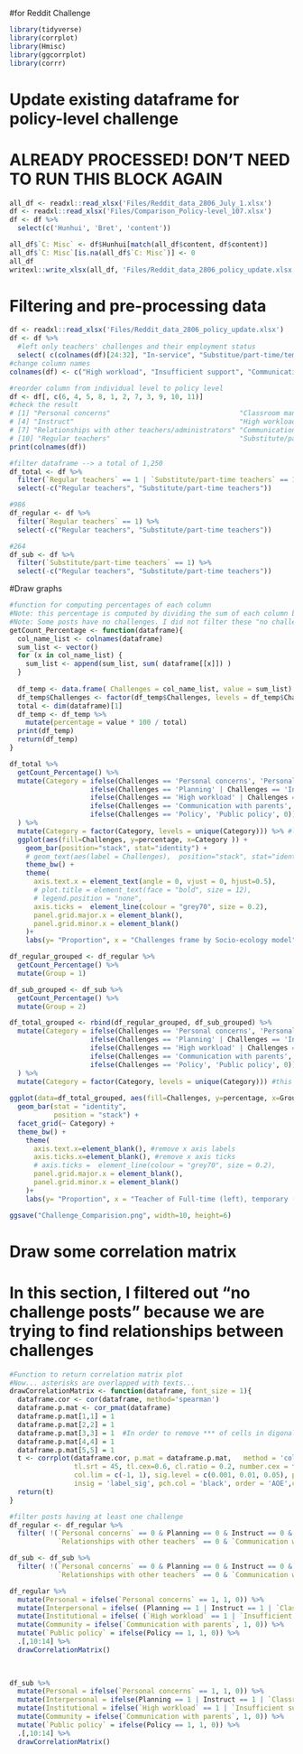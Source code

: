 #for Reddit Challenge 
```r
library(tidyverse)
library(corrplot)
library(Hmisc) 
library(ggcorrplot) 
library(corrr)
```

# Update existing dataframe for policy-level challenge
# ALREADY PROCESSED! DON'T NEED TO RUN THIS BLOCK AGAIN
```r
all_df <- readxl::read_xlsx('Files/Reddit_data_2806_July_1.xlsx')
df <- readxl::read_xlsx('Files/Comparison_Policy-level_107.xlsx')
df <- df %>%
  select(c('Hunhui', 'Bret', 'content'))

all_df$`C: Misc` <- df$Hunhui[match(all_df$content, df$content)]
all_df$`C: Misc`[is.na(all_df$`C: Misc`)] <- 0
all_df
writexl::write_xlsx(all_df, 'Files/Reddit_data_2806_policy_update.xlsx')
```

# Filtering and pre-processing data
```r
df <- readxl::read_xlsx('Files/Reddit_data_2806_policy_update.xlsx')
df <- df %>%
  #left only teachers' challenges and their employment status
  select( c(colnames(df)[24:32], "In-service", "Substitue/part-time/temporary/unstable position"))
#change column names
colnames(df) <- c("High workload", "Insufficient support", "Communication with parents", "Classroom management", "Planning", "Personal concerns", "Relationships with other teachers", "Instruct", "Policy", "Regular teachers", "Substitute/part-time teachers")

#reorder column from individual level to policy level
df <- df[, c(6, 4, 5, 8, 1, 2, 7, 3, 9, 10, 11)]
#check the result
# [1] "Personal concerns"                                "Classroom management"                             "Planning"                                        
# [4] "Instruct"                                         "High workload"                                    "Insufficient support"                            
# [7] "Relationships with other teachers/administrators" "Communication with parents"                       "Policy"                                          
# [10] "Regular teachers"                                "Substitute/part-time teachers"   
print(colnames(df))

#filter dataframe --> a total of 1,250
df_total <- df %>%
  filter(`Regular teachers` == 1 | `Substitute/part-time teachers` == 1) %>%
  select(-c("Regular teachers", "Substitute/part-time teachers"))

#986
df_regular <- df %>%
  filter(`Regular teachers` == 1) %>%
  select(-c("Regular teachers", "Substitute/part-time teachers"))

#264
df_sub <- df %>%
  filter(`Substitute/part-time teachers` == 1) %>%
  select(-c("Regular teachers", "Substitute/part-time teachers"))
```

#Draw graphs
```r
#function for computing percentages of each column
#Note: this percentage is computed by dividing the sum of each column by the total number of posts(1250). 
#Note: Some posts have no challenges. I did not filter these "no challenge posts" 
getCount_Percentage <- function(dataframe){
  col_name_list <- colnames(dataframe)
  sum_list <- vector()
  for (x in col_name_list) {
    sum_list <- append(sum_list, sum( dataframe[[x]]) )
  }
  
  df_temp <- data.frame( Challenges = col_name_list, value = sum_list)
  df_temp$Challenges <- factor(df_temp$Challenges, levels = df_temp$Challenges)
  total <- dim(dataframe)[1]
  df_temp <- df_temp %>%
    mutate(percentage = value * 100 / total)
  print(df_temp)
  return(df_temp)
}

df_total %>%
  getCount_Percentage() %>%
  mutate(Category = ifelse(Challenges == 'Personal concerns', 'Personal', 
                    ifelse(Challenges == 'Planning' | Challenges == 'Instruct' | Challenges == 'Classroom management', 'Interpersonal',
                    ifelse(Challenges == 'High workload' | Challenges == 'Insufficient support' | Challenges == 'Relationships with other teachers', 'Institutional',
                    ifelse(Challenges == 'Communication with parents', 'Community',
                    ifelse(Challenges == 'Policy', 'Public policy', 0)))))
  ) %>%
  mutate(Category = factor(Category, levels = unique(Category))) %>% #levels : this is for re-ordering bars
  ggplot(aes(fill=Challenges, y=percentage, x=Category )) + 
    geom_bar(position="stack", stat="identity") +  
    # geom_text(aes(label = Challenges),  position="stack", stat="identity", vjust = 1.5) +
    theme_bw() + 
    theme(
      axis.text.x = element_text(angle = 0, vjust = 0, hjust=0.5), 
      # plot.title = element_text(face = "bold", size = 12), 
      # legend.position = "none", 
      axis.ticks =  element_line(colour = "grey70", size = 0.2),
      panel.grid.major.x = element_blank(),
      panel.grid.minor.x = element_blank()
    )+
    labs(y= "Proportion", x = "Challenges frame by Socio-ecology model") 

df_regular_grouped <- df_regular %>%
  getCount_Percentage() %>%
  mutate(Group = 1)

df_sub_grouped <- df_sub %>%
  getCount_Percentage() %>%
  mutate(Group = 2)

df_total_grouped <- rbind(df_regular_grouped, df_sub_grouped) %>%
  mutate(Category = ifelse(Challenges == 'Personal concerns', 'Personal', 
                    ifelse(Challenges == 'Planning' | Challenges == 'Instruct' | Challenges == 'Classroom management', 'Interpersonal',
                    ifelse(Challenges == 'High workload' | Challenges == 'Insufficient support' | Challenges == 'Relationships with other teachers', 'Institutional',
                    ifelse(Challenges == 'Communication with parents', 'Community',
                    ifelse(Challenges == 'Policy', 'Public policy', 0)))))
  ) %>%
  mutate(Category = factor(Category, levels = unique(Category))) #this one is for re-ordering bars
  
ggplot(data=df_total_grouped, aes(fill=Challenges, y=percentage, x=Group)) +
  geom_bar(stat = "identity",
           position = "stack") +
  facet_grid(~ Category) +
  theme_bw() + 
    theme(  
      axis.text.x=element_blank(), #remove x axis labels
      axis.ticks.x=element_blank(), #remove x axis ticks
      # axis.ticks =  element_line(colour = "grey70", size = 0.2),
      panel.grid.major.x = element_blank(),
      panel.grid.minor.x = element_blank()
    )+
    labs(y= "Proportion", x = "Teacher of Full-time (left), temporary (right) job position") 

ggsave("Challenge_Comparision.png", width=10, height=6) 

```
# Draw some correlation matrix
# In this section, I filtered out "no challenge posts" because we are trying to find relationships between challenges
```r

#Function to return correlation matrix plot
#Now... asterisks are overlapped with texts...
drawCorrelationMatrix <- function(dataframe, font_size = 1){ 
  dataframe.cor <- cor(dataframe, method='spearman')
  dataframe.p.mat <- cor_pmat(dataframe)
  dataframe.p.mat[1,1] = 1
  dataframe.p.mat[2,2] = 1
  dataframe.p.mat[3,3] = 1  #In order to remove *** of cells in digonal
  dataframe.p.mat[4,4] = 1
  dataframe.p.mat[5,5] = 1
  t <- corrplot(dataframe.cor, p.mat = dataframe.p.mat,   method = 'color',  addgrid.col = 'grey50', addCoef.col = 'black',
                tl.srt = 45, tl.cex=0.6, cl.ratio = 0.2, number.cex = font_size,
                col.lim = c(-1, 1), sig.level = c(0.001, 0.01, 0.05), pch.cex = 1.5,
                insig = 'label_sig', pch.col = 'black', order = 'AOE',col=colorRampPalette(c("blue","white","red"))(200))
  return(t)
}

#filter posts having at least one challenge
df_regular <- df_regular %>%
  filter( !(`Personal concerns` == 0 & Planning == 0 & Instruct == 0 & `Classroom management` == 0 & `High workload` == 0 & `Insufficient support` == 0 &
            `Relationships with other teachers` == 0 & `Communication with parents` == 0 & Policy == 0) )

df_sub <- df_sub %>%
  filter( !(`Personal concerns` == 0 & Planning == 0 & Instruct == 0 & `Classroom management` == 0 & `High workload` == 0 & `Insufficient support` == 0 &
            `Relationships with other teachers` == 0 & `Communication with parents` == 0 & Policy == 0) )

df_regular %>% 
  mutate(Personal = ifelse(`Personal concerns` == 1, 1, 0)) %>%
  mutate(Interpersonal = ifelse( (Planning == 1 | Instruct == 1 | `Classroom management` == 1), 1, 0)) %>%
  mutate(Institutional = ifelse( (`High workload` == 1 | `Insufficient support` == 1 | `Relationships with other teachers` == 1), 1, 0)) %>%
  mutate(Community = ifelse(`Communication with parents`, 1, 0)) %>%
  mutate(`Public policy` = ifelse(Policy == 1, 1, 0)) %>%
  .[,10:14] %>% 
  drawCorrelationMatrix()
 
 

df_sub %>% 
  mutate(Personal = ifelse(`Personal concerns` == 1, 1, 0)) %>%
  mutate(Interpersonal = ifelse(Planning == 1 | Instruct == 1 | `Classroom management` == 1, 1, 0)) %>%
  mutate(Institutional = ifelse(`High workload` == 1 | `Insufficient support` == 1 | `Relationships with other teachers` == 1, 1, 0)) %>%
  mutate(Community = ifelse(`Communication with parents`, 1, 0)) %>%
  mutate(`Public policy` = ifelse(Policy == 1, 1, 0)) %>%
  .[,10:14] %>%
  drawCorrelationMatrix()

```

